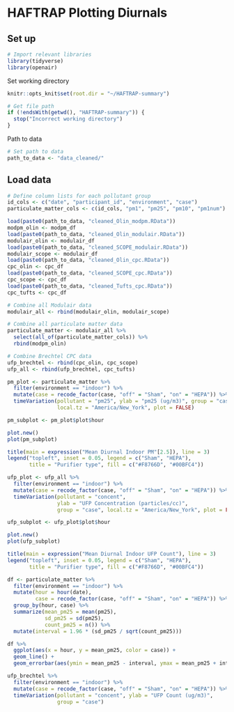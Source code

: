 # HAFTRAP Plotting Diurnals


## Set up
```r
# Import relevant libraries
library(tidyverse)
library(openair)
```

Set working directory
```r
knitr::opts_knit$set(root.dir = "~/HAFTRAP-summary")
```

```r
# Get file path
if (!endsWith(getwd(), "HAFTRAP-summary")) {
  stop("Incorrect working directory")
}
```

Path to data
```r
# Set path to data
path_to_data <- "data_cleaned/"
```

## Load data
```r
# Define column lists for each pollutant group
id_cols <- c("date", "participant_id", "environment", "case")
particulate_matter_cols <- c(id_cols, "pm1", "pm25", "pm10", "pm1num")

load(paste0(path_to_data, "cleaned_Olin_modpm.RData"))
modpm_olin <- modpm_df
load(paste0(path_to_data, "cleaned_Olin_modulair.RData"))
modulair_olin <- modulair_df
load(paste0(path_to_data, "cleaned_SCOPE_modulair.RData"))
modulair_scope <- modulair_df
load(paste0(path_to_data, "cleaned_Olin_cpc.RData"))
cpc_olin <- cpc_df
load(paste0(path_to_data, "cleaned_SCOPE_cpc.RData"))
cpc_scope <- cpc_df
load(paste0(path_to_data, "cleaned_Tufts_cpc.RData"))
cpc_tufts <- cpc_df

# Combine all Modulair data
modulair_all <- rbind(modulair_olin, modulair_scope)

# Combine all particulate matter data
particulate_matter <- modulair_all %>% 
  select(all_of(particulate_matter_cols)) %>%
  rbind(modpm_olin)

# Combine Brechtel CPC data
ufp_brechtel <- rbind(cpc_olin, cpc_scope)
ufp_all <- rbind(ufp_brechtel, cpc_tufts)
```

```r
pm_plot <- particulate_matter %>%
  filter(environment == "indoor") %>%
  mutate(case = recode_factor(case, "off" = "Sham", "on" = "HEPA")) %>%
  timeVariation(pollutant = "pm25", ylab = "pm25 (ug/m3)", group = "case",
                local.tz = "America/New_York", plot = FALSE)
```
```r
pm_subplot <- pm_plot$plot$hour

plot.new()
plot(pm_subplot)

title(main = expression("Mean Diurnal Indoor PM"[2.5]), line = 3)
legend("topleft", inset = 0.05, legend = c("Sham", "HEPA"), 
       title = "Purifier type", fill = c("#F8766D", "#00BFC4"))
```

```r
ufp_plot <- ufp_all %>%
  filter(environment == "indoor") %>%
  mutate(case = recode_factor(case, "off" = "Sham", "on" = "HEPA")) %>%
  timeVariation(pollutant = "concent", 
                ylab = "UFP Concentration (particles/cc)", 
                group = "case", local.tz = "America/New_York", plot = FALSE)
```

```r
ufp_subplot <- ufp_plot$plot$hour

plot.new()
plot(ufp_subplot)

title(main = expression("Mean Diurnal Indoor UFP Count"), line = 3)
legend("topleft", inset = 0.05, legend = c("Sham", "HEPA"), 
       title = "Purifier type", fill = c("#F8766D", "#00BFC4"))
```




```r
df <- particulate_matter %>% 
  filter(environment == "indoor") %>%
  mutate(hour = hour(date), 
         case = recode_factor(case, "off" = "Sham", "on" = "HEPA")) %>% 
  group_by(hour, case) %>% 
  summarize(mean_pm25 = mean(pm25),
            sd_pm25 = sd(pm25),
            count_pm25 = n()) %>%
  mutate(interval = 1.96 * (sd_pm25 / sqrt(count_pm25)))

df %>%
  ggplot(aes(x = hour, y = mean_pm25, color = case)) + 
  geom_line() +
  geom_errorbar(aes(ymin = mean_pm25 - interval, ymax = mean_pm25 + interval))
```


```r
ufp_brechtel %>%
  filter(environment == "indoor") %>%
  mutate(case = recode_factor(case, "off" = "Sham", "on" = "HEPA")) %>%
  timeVariation(pollutant = "concent", ylab = "UFP Count (ug/m3)", 
                group = "case")
```